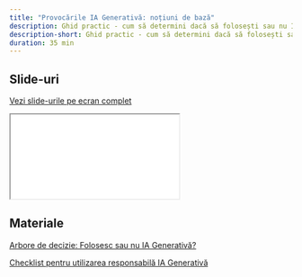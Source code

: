 ```yaml
---
title: "Provocările IA Generativă: noțiuni de bază"
description: Ghid practic - cum să determini dacă să folosești sau nu IA generativă.
description-short: Ghid practic - cum să determini dacă să folosești sau nu IA generativă.
duration: 35 min
---
```



## Slide-uri

[Vezi slide-urile pe ecran complet](slides/02_slide.html)

```{=html}
<iframe class="slide-deck" src="slides/02_slide.html"></iframe>
```

## Materiale

[Arbore de decizie: Folosesc sau nu IA Generativă?](/content/resurse/arbore_decizie_ia.html)

[Checklist pentru utilizarea responsabilă IA Generativă](/content/resurse/checklist_ia_responsabila.html)

